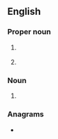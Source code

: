 ==English==

===Proper noun===
{{en-proper noun}}

# {{lb|en|Ireland}} {{initialism of|lang=en|{{w|Labour Relations Commission}}}}
# {{lb|en|British}} {{initialism of|lang=en|{{w|Labour Representation Committee}}}}

===Noun===
{{en-noun}}

# {{initialism of|lang=en|{{w|longitudinal redundancy check}}}}

===Anagrams===
* {{anagrams|en|a=clr|CLR|CRL|Crl.}}
